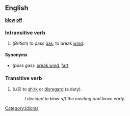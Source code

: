 ==English==
'''[[blow]] [[off]]'''

===Intransitive verb===
# (''British'') to pass [[gas]]; to break [[wind]].

====Synonyms====
*(''pass gas''): [[break wind]], [[fart]]

===Transitive verb===
# (''US'') to [[shirk]] or [[disregard]] (a duty).
#:''I decided to blow off the meeting and leave early.''

[[Category:Idioms]]